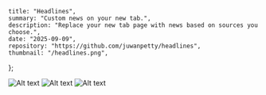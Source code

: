     title: "Headlines",
    summary: "Custom news on your new tab.",
    description: "Replace your new tab page with news based on sources you choose.",
    date: "2025-09-09",
    repository: "https://github.com/juwanpetty/headlines",
    thumbnail: "/headlines.png",
};

<Image src="/headlines-1.png" alt="Alt text" width={1440} height={ 1080} className="my-8 rounded-lg border border-neutral-200" />

<Image src="/headlines-2.png" alt="Alt text" width={1440} height={ 1080} className="my-8 rounded-lg border border-neutral-200" />

<Image src="/headlines-3.png" alt="Alt text" width={1440} height={ 1080} className="my-8 rounded-lg border border-neutral-200" />